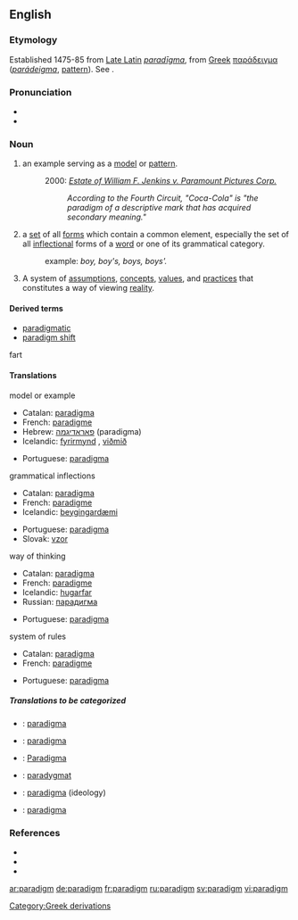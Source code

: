 ==English==
===Etymology===
Established 1475-85 from [[Late Latin]] ''[[paradigma|paradīgma]]'', from [[Greek]] [[παράδειγμα]] (''[[parádeigma]]'', [[pattern]]). See {{pie|deik-}}.

===Pronunciation===
*{{IPA|/ˈpærədaɪm/}}
*{{audio|en-us-paradigm.ogg|Audio (US)}}

===Noun===
{{en-noun}}
# an example serving as a [[model]] or [[pattern]].
#: 2000: ''[[s:Estate of William F. Jenkins v. Paramount Pictures Corp.|Estate of William F. Jenkins v. Paramount Pictures Corp.]]''
#:: ''According to the Fourth Circuit, "Coca-Cola" is "the paradigm of a descriptive mark that has acquired secondary meaning."''
# {{linguistics}} a [[set]] of all [[form]]s which contain a common element, especially the set of all [[inflection|inflectional]] forms of a [[word]] or one of its grammatical category.
#: example: ''boy, boy's, boys, boys'.''
# A system of [[assumption]]s, [[concept]]s, [[value]]s, and [[practice]]s that constitutes a way of viewing [[reality]].

====Derived terms====
*[[paradigmatic]]
*[[paradigm shift]]
fart

====Translations====
;model or example
{{top}}
*Catalan: [[paradigma]] {{m}}
*French: [[paradigme]] {{m}}
*Hebrew: [[פאראדיגמה]] (paradigma) {{f}}
*Icelandic: [[fyrirmynd]] {{f}}, [[viðmið]] {{n}}
{{mid}}
*Portuguese: [[paradigma]] {{m}}
{{bottom}}

;grammatical inflections
{{top}}
*Catalan: [[paradigma]] {{m}}
*French: [[paradigme]] {{m}}
*Icelandic: [[beygingardæmi]] {{n}}
{{mid}}
*Portuguese: [[paradigma]] {{m}}
*Slovak: [[vzor]] {{m}}
{{bottom}}

;way of thinking
{{top}}
*Catalan: [[paradigma]] {{m}}
*French: [[paradigme]] {{m}}
*Icelandic: [[hugarfar]] {{n}}
*Russian: [[парадигма]] {{f}}
{{mid}}
*Portuguese: [[paradigma]] {{m}}
{{bottom}}

;system of rules
{{top}}
*Catalan: [[paradigma]] {{m}}
*French: [[paradigme]] {{m}}
{{mid}}
*Portuguese: [[paradigma]] {{m}}
{{bottom}}

=====Translations to be categorized=====
{{checktrans}}

*{{ttbc|Dutch}}: [[paradigma]] {{n}}
*{{ttbc|Finnish}}: [[paradigma]]
*{{ttbc|German}}: [[Paradigma]] {{n}}
*{{ttbc|Polish}}: [[paradygmat]]
*{{ttbc|Slovak}}: [[paradigma]] {{f}} (ideology)
*{{ttbc|Spanish}}: [[paradigma]] {{m}}

===References===
{{pedialite}}
* {{R:American Heritage 2000|paradigm}}
* {{R:Dictionary.com|paradigm}}
* {{R:WordNet 2003|paradigm}}

[[Category:Greek derivations]]

[[ar:paradigm]]
[[de:paradigm]]
[[fr:paradigm]]
[[ru:paradigm]]
[[sv:paradigm]]
[[vi:paradigm]]